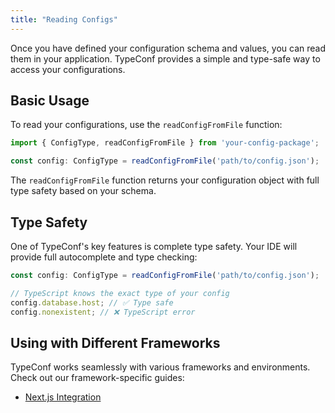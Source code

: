 ```yaml
---
title: "Reading Configs"
---
```


Once you have defined your configuration schema and values, you can read them in
your application. TypeConf provides a simple and type-safe way to access your
configurations.

## Basic Usage

To read your configurations, use the `readConfigFromFile` function:

```typescript
import { ConfigType, readConfigFromFile } from 'your-config-package';

const config: ConfigType = readConfigFromFile('path/to/config.json');
```

The `readConfigFromFile` function returns your configuration object with full
type safety based on your schema.

## Type Safety

One of TypeConf's key features is complete type safety. Your IDE will provide
full autocomplete and type checking:

```typescript
const config: ConfigType = readConfigFromFile('path/to/config.json');

// TypeScript knows the exact type of your config
config.database.host; // ✅ Type safe
config.nonexistent; // ❌ TypeScript error
```

## Using with Different Frameworks

TypeConf works seamlessly with various frameworks and environments. Check out our framework-specific guides:
- [Next.js Integration](/docs/usage/nextjs-guide)
